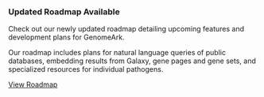 ### Updated Roadmap Available

Check out our newly updated roadmap detailing upcoming features and development plans for GenomeArk.

Our roadmap includes plans for natural language queries of public databases, embedding results from Galaxy, gene pages and gene sets, and specialized resources for individual pathogens.

[View Roadmap](/roadmap)
